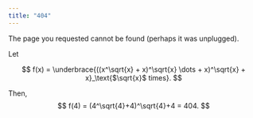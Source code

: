 ```yaml
---
title: "404"
---
```


The page you requested cannot be found (perhaps it was unplugged).

Let

$$
f(x) = \underbrace{((x^\sqrt{x} + x)^\sqrt{x} \dots + x)^\sqrt{x} + x}_\text{$\sqrt{x}$ times}.
$$

Then,
$$
f(4) = (4^\sqrt{4}+4)^\sqrt{4}+4 = 404.
$$
